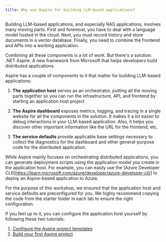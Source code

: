 ```yaml
---
title: Why use Aspire for building LLM-based applications?
---
```


Building LLM-based applications, and especially RAG applications, involves many moving
parts. First and foremost, you have to deal with a language model hosted in the cloud.
Next, you must record history and store documents in a vector database. Finally, you
need to combine the frontend and APIs into a working application.

Combining all these components is a lot of work. But there's a solution: .NET Aspire.
A new framework from Microsoft that helps developers build distributed applications.

Aspire has a couple of components to it that matter for building LLM-based applications:

1. **The application host** serves as an orchestrator, putting all the moving parts
   together so you can run the infrastructure, API, and frontend by starting an
   application host project.

2. **The Aspire dashboard** exposes metrics, logging, and tracing in a single website
   for all the components in the solution. It makes it a lot easier to debug
   interactions in your LLM-based application. Also, it helps you discover other
   important information like the URL for the frontend, etc.

3. **The service defaults** provide applicable base settings necessary to collect the
   diagnostics for the dashboard and other general-purpose code for the distributed
   application.

While Aspire mainly focuses on orchestrating distributed applications, you can generate
deployment scripts using the application model you create in the application host. For
example, you can easily use the [Azure Developer CLI][https://learn.microsoft.com/azure/developer/azure-developer-cli/] to deploy an Aspire-based
application to Azure.

For the purpose of this workshop, we ensured that the application host and service
defaults are preconfigured for you. We highly recommend copying the code from the
starter folder in each lab to ensure the right configuration.

If you feel up to it, you can configure the application host yourself by following these
two tutorials:

1. [Configure the Aspire project templates](https://learn.microsoft.com/en-us/dotnet/aspire/fundamentals/setup-tooling?tabs=windows&pivots=vscode)
2. [Build your first Aspire project](https://learn.microsoft.com/en-us/dotnet/aspire/get-started/build-your-first-aspire-app?pivots=vscode)